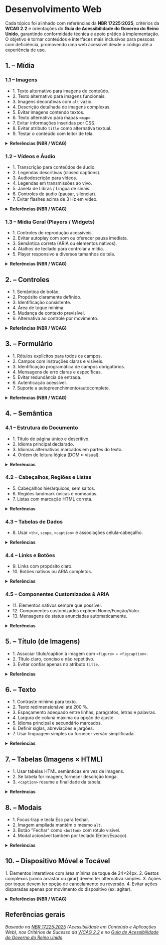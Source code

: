 
# Desenvolvimento Web

Cada tópico foi alinhado com referências da **NBR 17225:2025**, critérios da **WCAG 2.2** e orientações do **Guia de Acessibilidade do Governo do Reino Unido**, garantindo conformidade técnica e apoio prático à implementação. O objetivo é tornar conteúdos e interfaces mais inclusivos para pessoas com deficiência, promovendo uma web acessível desde o código até a experiência de uso.

## 1. – Mídia

### 1.1 – Imagens
- <CheckListItem>1. Texto alternativo para imagens de conteúdo.</CheckListItem>
- <CheckListItem>2. Texto alternativo para imagens funcionais.</CheckListItem>
- <CheckListItem>3. Imagens decorativas com `alt` vazio.</CheckListItem>
- <CheckListItem>4. Descrição detalhada de imagens complexas.</CheckListItem>
- <CheckListItem>5. Evitar imagens contendo textos.</CheckListItem>
- <CheckListItem>6. Texto alternativo para mapas `<map>`.</CheckListItem>
- <CheckListItem>7. Evitar informações inseridas por CSS.</CheckListItem>
- <CheckListItem>8. Evitar atributo `title` como alternativa textual.</CheckListItem>
- <CheckListItem>9. Testar o conteúdo com leitor de tela.</CheckListItem>

<details>
  <summary><strong>Referências (NBR / WCAG)</strong></summary>
  - NBR 17225:2025 – 5.2.1 / [WCAG 2.2 – C.S. 1.1.1](https://www.w3.org/WAI/WCAG22/Understanding/non-text-content.html)  
  - NBR 17225:2025 – 5.2.2 / [WCAG 2.2 – C.S. 1.1.1](https://www.w3.org/WAI/WCAG22/Understanding/non-text-content.html) · [WCAG 2.2 – C.S. 2.4.4](https://www.w3.org/WAI/WCAG22/Understanding/link-purpose-in-context.html)  
  - NBR 17225:2025 – 5.2.3 / [WCAG 2.2 – C.S. 1.1.1](https://www.w3.org/WAI/WCAG22/Understanding/non-text-content.html)  
  - NBR 17225:2025 – 5.2.4 / [WCAG 2.2 – C.S. 1.1.1](https://www.w3.org/WAI/WCAG22/Understanding/non-text-content.html)  
  - NBR 17225:2025 – 5.2.5 / [WCAG 2.2 – C.S. 1.4.5](https://www.w3.org/WAI/WCAG22/Understanding/images-of-text.html) (AA)  
  - NBR 17225:2025 – 5.2.6 / [WCAG 2.2 – C.S. 1.1.1](https://www.w3.org/WAI/WCAG22/Understanding/non-text-content.html)  
  - NBR 17225:2025 – Anexo A 1.4  
  - Boas práticas WCAG / UK Gov Guide  
  - Guia UK / Técnicas WCAG
</details>

### 1.2 – Vídeos e Áudio
- <CheckListItem>1. Transcrição para conteúdos de áudio.</CheckListItem>
- <CheckListItem>2. Legendas descritivas (closed captions).</CheckListItem>
- <CheckListItem>3. Audiodescrição para vídeos.</CheckListItem>
- <CheckListItem>4. Legendas em transmissões ao vivo.</CheckListItem>
- <CheckListItem>5. Janela de Libras / Língua de sinais.</CheckListItem>
- <CheckListItem>6. Controles de áudio (pausar, silenciar).</CheckListItem>
- <CheckListItem>7. Evitar flashes acima de 3 Hz em vídeo.</CheckListItem>

<details>
  <summary><strong>Referências (NBR / WCAG)</strong></summary>
  - NBR 17225:2025 – 5.14.1 / [WCAG 2.2 – C.S. 1.2.1](https://www.w3.org/WAI/WCAG22/Understanding/audio-only-and-video-only-prerecorded.html)  
  - NBR 17225:2025 – 5.14.2 / [WCAG 2.2 – C.S. 1.2.2](https://www.w3.org/WAI/WCAG22/Understanding/captions-prerecorded.html)  
  - NBR 17225:2025 – 5.14.4 / [WCAG 2.2 – C.S. 1.2.5](https://www.w3.org/WAI/WCAG22/Understanding/audio-description-prerecorded.html)  
  - NBR 17225:2025 – 5.14.9 / [WCAG 2.2 – C.S. 1.2.4](https://www.w3.org/WAI/WCAG22/Understanding/captions-live.html)  
  - NBR 17225:2025 – 5.14.6 / [WCAG 2.2 – C.S. 1.2.6](https://www.w3.org/WAI/WCAG22/Understanding/sign-language-prerecorded.html)  
  - NBR 17225:2025 – 5.14.7 / [WCAG 2.2 – C.S. 1.4.2](https://www.w3.org/WAI/WCAG22/Understanding/audio-control.html)  
  - NBR 17225:2025 – 5.15.3 / [WCAG 2.2 – C.S. 2.3.1](https://www.w3.org/WAI/WCAG22/Understanding/three-flashes-or-below-threshold.html)
</details>

### 1.3 – Mídia Geral (Players / Widgets)
- <CheckListItem>1. Controles de reprodução acessíveis.</CheckListItem>
- <CheckListItem>2. Evitar autoplay com som ou oferecer pausa imediata.</CheckListItem>
- <CheckListItem>3. Semântica correta (ARIA ou elementos nativos).</CheckListItem>
- <CheckListItem>4. Atalhos de teclado para controlar a mídia.</CheckListItem>
- <CheckListItem>5. Player responsivo a diversos tamanhos de tela.</CheckListItem>

<details>
  <summary><strong>Referências (NBR / WCAG)</strong></summary>
  - NBR 17225:2025 – 5.14.7 / [WCAG 2.2 – C.S. 2.1.1](https://www.w3.org/WAI/WCAG22/Understanding/keyboard.html) · [WCAG 2.2 – C.S. 4.1.2](https://www.w3.org/WAI/WCAG22/Understanding/name-role-value.html)  
  - NBR 17225:2025 – 5.14.7 / [WCAG 2.2 – C.S. 1.4.2](https://www.w3.org/WAI/WCAG22/Understanding/audio-control.html)  
  - NBR 17225:2025 – 5.14.12 / [WCAG 2.2 – C.S. 4.1.2](https://www.w3.org/WAI/WCAG22/Understanding/name-role-value.html)  
  - [WCAG 2.2 – C.S. 2.1.1](https://www.w3.org/WAI/WCAG22/Understanding/keyboard.html) · [WCAG 2.2 – C.S. 2.1.2](https://www.w3.org/WAI/WCAG22/Understanding/no-keyboard-trap.html)  
  - NBR 17225:2025 – 5.14.11 / UK Gov Guide
</details>

## 2. – Controles
- <CheckListItem>1. Semântica de botão.</CheckListItem>
- <CheckListItem>2. Propósito claramente definido.</CheckListItem>
- <CheckListItem>3. Identificação consistente.</CheckListItem>
- <CheckListItem>4. Área de toque mínima.</CheckListItem>
- <CheckListItem>5. Mudança de contexto previsível.</CheckListItem>
- <CheckListItem>6. Alternativa ao controle por movimento.</CheckListItem>

<details>
  <summary><strong>Referências (NBR / WCAG)</strong></summary>
  - NBR 17225:2025 – 5.8.1 / [WCAG 2.2 – C.S. 1.3.1](https://www.w3.org/WAI/WCAG22/Understanding/info-and-relationships.html)  
  - NBR 17225:2025 – 5.8.3 / [WCAG 2.2 – C.S. 4.1.2](https://www.w3.org/WAI/WCAG22/Understanding/name-role-value.html)  
  - NBR 17225:2025 – 5.8.5 / [WCAG 2.2 – C.S. 3.2.4](https://www.w3.org/WAI/WCAG22/Understanding/consistent-identification.html)  
  - NBR 17225:2025 – 5.8.7 / [WCAG 2.2 – C.S. 2.5.8](https://www.w3.org/WAI/WCAG22/Understanding/target-size-minimum.html)  
  - NBR 17225:2025 – 5.8.9 · 5.8.10 / [WCAG 2.2 – C.S. 3.2.1](https://www.w3.org/WAI/WCAG22/Understanding/on-focus.html) · [WCAG 2.2 – C.S. 3.2.2](https://www.w3.org/WAI/WCAG22/Understanding/on-input.html)  
  - NBR 17225:2025 – 5.8.14 / [WCAG 2.2 – C.S. 2.5.4](https://www.w3.org/WAI/WCAG22/Understanding/motion-actuation.html)
</details>

## 3. – Formulário
- <CheckListItem>1. Rótulos explícitos para todos os campos.</CheckListItem>
- <CheckListItem>2. Campos com instruções claras e visíveis.</CheckListItem>
- <CheckListItem>3. Identificação programática de campos obrigatórios.</CheckListItem>
- <CheckListItem>4. Mensagens de erro claras e específicas.</CheckListItem>
- <CheckListItem>5. Evitar redundância de entrada.</CheckListItem>
- <CheckListItem>6. Autenticação acessível.</CheckListItem>
- <CheckListItem>7. Suporte a autopreenchimento/autocomplete.</CheckListItem>

<details>
  <summary><strong>Referências (NBR / WCAG)</strong></summary>
  - NBR 17225:2025 – 5.10.1 / [WCAG 2.2 – C.S. 1.3.1](https://www.w3.org/WAI/WCAG22/Understanding/info-and-relationships.html) · [WCAG 2.2 – C.S. 3.3.2](https://www.w3.org/WAI/WCAG22/Understanding/labels-or-instructions.html)  
  - NBR 17225:2025 – 5.10.3 / [WCAG 2.2 – C.S. 3.3.5](https://www.w3.org/WAI/WCAG22/Understanding/help.html)  
  - NBR 17225:2025 – 5.10.4 / [WCAG 2.2 – C.S. 1.3.1](https://www.w3.org/WAI/WCAG22/Understanding/info-and-relationships.html)  
  - NBR 17225:2025 – 5.10.6 / [WCAG 2.2 – C.S. 3.3.1](https://www.w3.org/WAI/WCAG22/Understanding/error-identification.html) · [WCAG 2.2 – C.S. 3.3.3](https://www.w3.org/WAI/WCAG22/Understanding/error-suggestion.html)  
  - [WCAG 2.2 – C.S. 3.3.7](https://www.w3.org/WAI/WCAG22/Understanding/redundant-entry.html)  
  - [WCAG 2.2 – C.S. 3.3.8](https://www.w3.org/WAI/WCAG22/Understanding/accessible-authentication-minimum.html) · [WCAG 2.2 – C.S. 3.3.9](https://www.w3.org/WAI/WCAG22/Understanding/accessible-authentication-enhanced.html)  
  - [WCAG 2.2 – C.S. 1.3.5](https://www.w3.org/WAI/WCAG22/Understanding/identify-input-purpose.html) / UK Gov Forms
</details>


## 4. – Semântica

### 4.1 – Estrutura do Documento
- <CheckListItem>1. Título de página único e descritivo.</CheckListItem>
- <CheckListItem>2. Idioma principal declarado.</CheckListItem>
- <CheckListItem>3. Idiomas alternativos marcados em partes do texto.</CheckListItem>
- <CheckListItem>4. Ordem de leitura lógica (DOM ≈ visual).</CheckListItem>

<details>
  <summary><strong>Referências</strong></summary>
  - NBR 17225:2025 – 5.13.1 / [WCAG 2.2 – C.S. 2.4.2](https://www.w3.org/WAI/WCAG22/Understanding/page-titled.html)  
  - NBR 17225:2025 – 5.13.2 / [WCAG 2.2 – C.S. 3.1.1](https://www.w3.org/WAI/WCAG22/Understanding/language-of-page.html)  
  - NBR 17225:2025 – 5.13.3 / [WCAG 2.2 – C.S. 3.1.2](https://www.w3.org/WAI/WCAG22/Understanding/language-of-parts.html)  
  - NBR 17225:2025 – 5.13.6 / [WCAG 2.2 – C.S. 1.3.2](https://www.w3.org/WAI/WCAG22/Understanding/meaningful-sequence.html)
</details>

### 4.2 – Cabeçalhos, Regiões e Listas
- <CheckListItem>5. Cabeçalhos hierárquicos, sem saltos.</CheckListItem>
- <CheckListItem>6. Regiões landmark únicas e nomeadas.</CheckListItem>
- <CheckListItem>7. Listas com marcação HTML correta.</CheckListItem>

<details>
  <summary><strong>Referências</strong></summary>
  - NBR 17225:2025 – 5.3.5 / [WCAG 2.2 – C.S. 1.3.1](https://www.w3.org/WAI/WCAG22/Understanding/info-and-relationships.html) · [WCAG 2.2 – C.S. 2.4.6](https://www.w3.org/WAI/WCAG22/Understanding/headings-and-labels.html)  
  - NBR 17225:2025 – 5.4.1‑5.4.5 / [WCAG 2.2 – C.S. 1.3.1](https://www.w3.org/WAI/WCAG22/Understanding/info-and-relationships.html) · [WCAG 2.2 – C.S. 1.3.6](https://www.w3.org/WAI/WCAG22/Understanding/identify-purpose.html)  
  - NBR 17225:2025 – 5.5.1 / [WCAG 2.2 – C.S. 1.3.1](https://www.w3.org/WAI/WCAG22/Understanding/info-and-relationships.html)
</details>

### 4.3 – Tabelas de Dados
- <CheckListItem>8. Usar `<th>`, `scope`, `<caption>` e associações célula‑cabeçalho.</CheckListItem>

<details>
  <summary><strong>Referências</strong></summary>
  - NBR 17225:2025 – 5.6.1 · 5.6.3 · 5.6.5 / [WCAG 2.2 – C.S. 1.3.1](https://www.w3.org/WAI/WCAG22/Understanding/info-and-relationships.html)
</details>

### 4.4 – Links e Botões
- <CheckListItem>9. Links com propósito claro.</CheckListItem>
- <CheckListItem>10. Botões nativos ou ARIA completos.</CheckListItem>

<details>
  <summary><strong>Referências</strong></summary>
  - NBR 17225:2025 – 5.7.1 / [WCAG 2.2 – C.S. 2.4.4](https://www.w3.org/WAI/WCAG22/Understanding/link-purpose-in-context.html)  
  - NBR 17225:2025 – 5.8.1 · 5.13.10 / [WCAG 2.2 – C.S. 4.1.2](https://www.w3.org/WAI/WCAG22/Understanding/name-role-value.html)
</details>

### 4.5 – Componentes Customizados & ARIA
- <CheckListItem>11. Elementos nativos sempre que possível.</CheckListItem>
- <CheckListItem>12. Componentes customizados expõem Nome/Função/Valor.</CheckListItem>
- <CheckListItem>13. Mensagens de status anunciadas automaticamente.</CheckListItem>

<details>
  <summary><strong>Referências</strong></summary>
  - NBR 17225:2025 – 5.13.11 / [WCAG 2.2 – C.S. 1.3.1](https://www.w3.org/WAI/WCAG22/Understanding/info-and-relationships.html)  
  - NBR 17225:2025 – 5.13.12 · 5.13.13 / [WCAG 2.2 – C.S. 4.1.2](https://www.w3.org/WAI/WCAG22/Understanding/name-role-value.html)  
  - NBR 17225:2025 – 5.13.8 / [WCAG 2.2 – C.S. 4.1.3](https://www.w3.org/WAI/WCAG22/Understanding/status-messages.html)
</details>


## 5. – Título (de Imagens)
- <CheckListItem>1. Associar título/caption à imagem com `<figure>` + `<figcaption>`.</CheckListItem>
- <CheckListItem>2. Título claro, conciso e não repetitivo.</CheckListItem>
- <CheckListItem>3. Evitar confiar apenas no atributo `title`.</CheckListItem>

<details>
  <summary><strong>Referências</strong></summary>
  - NBR 17225:2025 – 5.2.4 / [WCAG 2.2 – C.S. 1.3.1](https://www.w3.org/WAI/WCAG22/Understanding/info-and-relationships.html)  
  - [WCAG 2.2 – C.S. 2.4.4](https://www.w3.org/WAI/WCAG22/Understanding/link-purpose-in-context.html)
</details>


## 6. – Texto
- <CheckListItem>1. Contraste mínimo para texto.</CheckListItem>
- <CheckListItem>2. Texto redimensionável até 200 %.</CheckListItem>
- <CheckListItem>3. Espaçamento adequado entre linhas, parágrafos, letras e palavras.</CheckListItem>
- <CheckListItem>4. Largura de coluna máxima ou opção de ajuste.</CheckListItem>
- <CheckListItem>5. Idioma principal e secundário marcados.</CheckListItem>
- <CheckListItem>6. Definir siglas, abreviações e jargões.</CheckListItem>
- <CheckListItem>7. Usar linguagem simples ou fornecer versão simplificada.</CheckListItem>

<details>
  <summary><strong>Referências</strong></summary>
  - NBR 17225:2025 – 5.11.3 / [WCAG 2.2 – C.S. 1.4.3](https://www.w3.org/WAI/WCAG22/Understanding/contrast-minimum.html)  
  - NBR 17225:2025 – 5.12.7 / [WCAG 2.2 – C.S. 1.4.4](https://www.w3.org/WAI/WCAG22/Understanding/resize-text.html)  
  - NBR 17225:2025 – 5.12.1‑4 / [WCAG 2.2 – C.S. 1.4.12](https://www.w3.org/WAI/WCAG22/Understanding/text-spacing.html)  
  - NBR 17225:2025 – 5.12.6 / [WCAG 2.2 – C.S. 1.4.10](https://www.w3.org/WAI/WCAG22/Understanding/reflow.html)  
  - NBR 17225:2025 – 5.13.2‑3 / [WCAG 2.2 – C.S. 3.1.1](https://www.w3.org/WAI/WCAG22/Understanding/language-of-page.html) · [WCAG 2.2 – C.S. 3.1.2](https://www.w3.org/WAI/WCAG22/Understanding/language-of-parts.html)  
  - NBR 17225:2025 – 5.12.11 / [WCAG 2.2 – C.S. 3.1.4](https://www.w3.org/WAI/WCAG22/Understanding/abbreviations.html)  
  - NBR 17225:2025 – 5.12.12 / [WCAG 2.2 – C.S. 3.1.5](https://www.w3.org/WAI/WCAG22/Understanding/reading-level.html)
</details>


## 7. – Tabelas (Imagens × HTML)
- <CheckListItem>1. Usar tabelas HTML semânticas em vez de imagens.</CheckListItem>
- <CheckListItem>2. Se tabela for imagem, fornecer descrição longa.</CheckListItem>
- <CheckListItem>3. `<caption>` resume a finalidade da tabela.</CheckListItem>

<details>
  <summary><strong>Referências</strong></summary>
  - NBR 17225:2025 – 5.6.1 / [WCAG 2.2 – C.S. 1.3.1](https://www.w3.org/WAI/WCAG22/Understanding/info-and-relationships.html)  
  - NBR 17225:2025 – 5.2.4 / [WCAG 2.2 – C.S. 1.1.1](https://www.w3.org/WAI/WCAG22/Understanding/non-text-content.html)  
  - NBR 17225:2025 – 5.6.4 / [WCAG 2.2 – C.S. 2.4.6](https://www.w3.org/WAI/WCAG22/Understanding/headings-and-labels.html)
</details>


## 8. – Modais
- <CheckListItem>1. Focus‑trap e tecla Esc para fechar.</CheckListItem>
- <CheckListItem>2. Imagem ampliada mantém o mesmo `alt`.</CheckListItem>
- <CheckListItem>3. Botão "Fechar" como `<button>` com rótulo visível.</CheckListItem>
- <CheckListItem>4. Modal acionável também por teclado (Enter/Espaço).</CheckListItem>

<details>
  <summary><strong>Referências</strong></summary>
  - NBR 17225:2025 – 5.1.6 · 5.8.9 / [WCAG 2.2 – C.S. 2.1.1](https://www.w3.org/WAI/WCAG22/Understanding/keyboard.html) · [WCAG 2.2 – C.S. 2.1.2](https://www.w3.org/WAI/WCAG22/Understanding/no-keyboard-trap.html) · [WCAG 2.2 – C.S. 2.4.3](https://www.w3.org/WAI/WCAG22/Understanding/focus-order.html)  
  - NBR 17225:2025 – 5.2.3 / [WCAG 2.2 – C.S. 1.1.1](https://www.w3.org/WAI/WCAG22/Understanding/non-text-content.html)  
  - NBR 17225:2025 – 5.8.1 / [WCAG 2.2 – C.S. 4.1.2](https://www.w3.org/WAI/WCAG22/Understanding/name-role-value.html)  
  - NBR 17225:2025 – 5.1.11 / [WCAG 2.2 – C.S. 2.1.1](https://www.w3.org/WAI/WCAG22/Understanding/keyboard.html)
</details>

## 10. – Dispositivo Móvel e Tocável

<CheckListItem>1. Elementos interativos com área mínima de toque de 24×24px.</CheckListItem>
<CheckListItem>2. Gestos complexos (como arrastar ou girar) devem ter alternativa simples.</CheckListItem>
<CheckListItem>3. Ações por toque devem ter opção de cancelamento ou reversão.</CheckListItem>
<CheckListItem>4. Evitar ações disparadas apenas por movimento do dispositivo (ex: agitar).</CheckListItem>

<details>
<summary><strong>Referências (NBR / WCAG)</strong></summary>

- NBR 17225:2025 – 5.8.7<br/>
- NBR 17225:2025 – 5.8.12<br/>
- NBR 17225:2025 – 5.8.13<br/>
- NBR 17225:2025 – 5.8.14<br/>
- [WCAG 2.2 – C.S. 2.5.1](https://www.w3.org/WAI/WCAG22/Understanding/pointer-gestures.html)  
- [WCAG 2.2 – C.S. 2.5.2](https://www.w3.org/WAI/WCAG22/Understanding/pointer-cancellation.html)  
- [WCAG 2.2 – C.S. 2.5.4](https://www.w3.org/WAI/WCAG22/Understanding/motion-actuation.html)  
- [WCAG 2.2 – C.S. 2.5.8](https://www.w3.org/WAI/WCAG22/Understanding/target-size-minimum.html)

</details>

## Referências gerais
*Baseado na [NBR 17225:2025](../../static/nbr17225.pdf) (Acessibilidade em Conteúdo e Aplicações Web), nos Critérios de Sucesso da [WCAG 2.2](https://www.w3.org/TR/WCAG22/) e no [Guia de Acessibilidade do Governo do Reino Unido](../../static/uk_guiaboaspraticas.pdf).*

